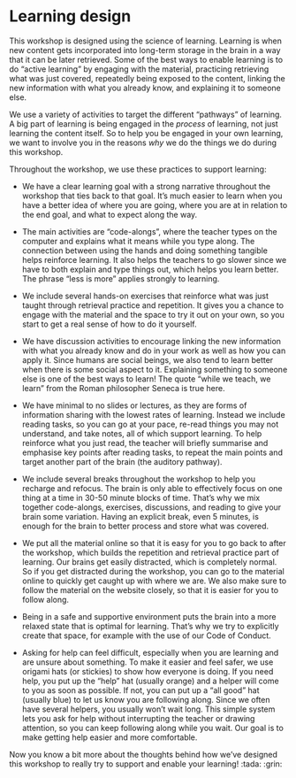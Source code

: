 <!-- NOTE: This file was generated from the `template-workshop` template. -->

# Learning design {#sec-learning-design}

This workshop is designed using the science of learning. Learning is
when new content gets incorporated into long-term storage in the brain
in a way that it can be later retrieved. Some of the best ways to enable
learning is to do "active learning" by engaging with the material,
practicing retrieving what was just covered, repeatedly being exposed to
the content, linking the new information with what you already know, and
explaining it to someone else.

We use a variety of activities to target the different "pathways" of
learning. A big part of learning is being engaged in the *process* of
learning, not just learning the content itself. So to help you be
engaged in your own learning, we want to involve you in the reasons
*why* we do the things we do during this workshop.

Throughout the workshop, we use these practices to support learning:

-   We have a clear learning goal with a strong narrative throughout the
    workshop that ties back to that goal. It's much easier to learn when
    you have a better idea of where you are going, where you are at in
    relation to the end goal, and what to expect along the way.

-   The main activities are "code-alongs", where the teacher types on
    the computer and explains what it means while you type along. The
    connection between using the hands and doing something tangible
    helps reinforce learning. It also helps the teachers to go slower
    since we have to both explain and type things out, which helps you
    learn better. The phrase "less is more" applies strongly to
    learning.

-   We include several hands-on exercises that reinforce what was just
    taught through retrieval practice and repetition. It gives you a
    chance to engage with the material and the space to try it out on
    your own, so you start to get a real sense of how to do it yourself.

-   We have discussion activities to encourage linking the new
    information with what you already know and do in your work as well
    as how you can apply it. Since humans are social beings, we also
    tend to learn better when there is some social aspect to it.
    Explaining something to someone else is one of the best ways to
    learn! The quote "while we teach, we learn" from the Roman
    philosopher Seneca is true here.

-   We have minimal to no slides or lectures, as they are forms of
    information sharing with the lowest rates of learning. Instead we
    include reading tasks, so you can go at your pace, re-read things
    you may not understand, and take notes, all of which support
    learning. To help reinforce what you just read, the teacher will
    briefly summarise and emphasise key points after reading tasks, to
    repeat the main points and target another part of the brain (the
    auditory pathway).

-   We include several breaks throughout the workshop to help you
    recharge and refocus. The brain is only able to effectively focus on
    one thing at a time in 30-50 minute blocks of time. That's why we
    mix together code-alongs, exercises, discussions, and reading to
    give your brain some variation. Having an explicit break, even 5
    minutes, is enough for the brain to better process and store what
    was covered.

-   We put all the material online so that it is easy for you to go back
    to after the workshop, which builds the repetition and retrieval
    practice part of learning. Our brains get easily distracted, which
    is completely normal. So if you get distracted during the workshop,
    you can go to the material online to quickly get caught up with
    where we are. We also make sure to follow the material on the
    website closely, so that it is easier for you to follow along.

-   Being in a safe and supportive environment puts the brain into a
    more relaxed state that is optimal for learning. That's why we try
    to explicitly create that space, for example with the use of our
    Code of Conduct.

-   Asking for help can feel difficult, especially when you are learning
    and are unsure about something. To make it easier and feel safer, we
    use origami hats (or stickies) to show how everyone is doing. If you
    need help, you put up the "help" hat (usually orange) and a helper
    will come to you as soon as possible. If not, you can put up a "all
    good" hat (usually blue) to let us know you are following along.
    Since we often have several helpers, you usually won't wait long.
    This simple system lets you ask for help without interrupting the
    teacher or drawing attention, so you can keep following along while
    you wait. Our goal is to make getting help easier and more
    comfortable.

Now you know a bit more about the thoughts behind how we've designed
this workshop to really try to support and enable your learning! :tada:
:grin:
